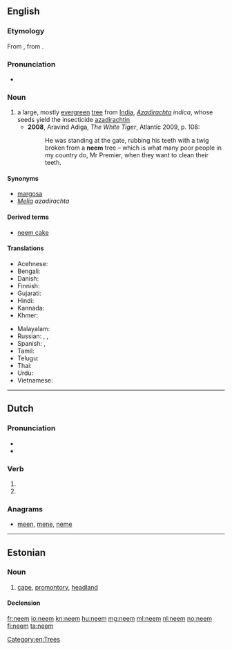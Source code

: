 ==English==
{{wikipedia}}

===Etymology===
From {{etyl|hi|en}} {{term|नीम|tr=nīm|lang=hi}}, from {{etyl|sa|en}} {{term|निम्ब|tr=nimba|lang=sa}}.

===Pronunciation===
* {{a|UK}} {{IPA|/niːm/}}

===Noun===
{{en-noun}}

# a large, mostly [[evergreen]] [[tree]] from [[India]],  ''[[Azadirachta]] indica'', whose seeds yield the insecticide [[azadirachtin]]
#* '''2008''', Aravind Adiga, ''The White Tiger'', Atlantic 2009, p. 108:
#*: He was standing at the gate, rubbing his teeth with a twig broken from a '''neem''' tree – which is what many poor people in my country do, Mr Premier, when they want to clean their teeth.

====Synonyms====
* [[margosa]]
* ''[[Melia]] azadirachta''

====Derived terms====
* [[neem cake]]

====Translations====
{{trans-top|''Azadirachta indica''}}
* Acehnese: {{tø|ace|beuëng}}
* Bengali: {{t-|bn|নিম|sc=Beng|tr=nim}}
* Danish: {{t-|da|neemtræ}}
* Finnish: {{t-|fi|neempuu}}
* Gujarati: {{t+|gu|લીમડો|sc=Gujr|tr=līmaḍō}}
* Hindi: {{t-|hi|नीम|sc=Deva|tr=nīm}}
* Kannada: {{t+|kn|ಬೇವು|sc=Knda|tr=bēvu}}
* Khmer: {{t+|km|ស្ដៅ|tr=sdav|sc=Khmr}}
{{trans-mid}}
* Malayalam: {{t+|ml|ആര്യവേപ്പ്|sc=Mlym|tr=āryavēpp}}
* Russian: {{t+|ru|ним|m|sc=Cyrl|tr=nim}}, {{t-|ru|ниим|sc=Cyrl|tr=níim}}, {{t-|ru|aзадирахта индийская|f|sc=Cyrl|tr=azidráxta indíjskaja}}
* Spanish: {{t|es|nim|m}}, {{t|es|margosa|f}}
* Tamil: {{t+|ta|வேம்பு|sc=Taml|tr=vēmpu}}
* Telugu: {{t+|te|వేప|sc=Telu|tr=vēpa}}
* Thai: {{t-|th|สะเดา|tr=sàdao|sc=Thai}}
* Urdu: {{t-|ur|نیم|sc=ur-Arab}}
* Vietnamese: {{t-|vi|sầu đâu}}
{{trans-bottom}}

[[Category:en:Trees]]

----

==Dutch==

===Pronunciation===
* {{rhymes|eːm|lang=nl}}
* {{IPA|/neːm/|lang=nl}}

===Verb===
{{head|nl}}

# {{nl-verb-form|p=1|n=sg|t=pres|m=ind|nemen}}
# {{nl-verb-form|m=imp|nemen}}

===Anagrams===
* [[meen#Dutch|meen]], [[mene#Dutch|mene]], [[neme#Dutch|neme]]

----

==Estonian==
{{wikipedia|lang=et}}

===Noun===
{{et-noun}}

# {{geography|lang=et}} [[cape]], [[promontory]], [[headland]]

====Declension====
{{rfinfl|et|noun}}

[[fr:neem]]
[[io:neem]]
[[kn:neem]]
[[hu:neem]]
[[mg:neem]]
[[ml:neem]]
[[nl:neem]]
[[no:neem]]
[[fi:neem]]
[[ta:neem]]